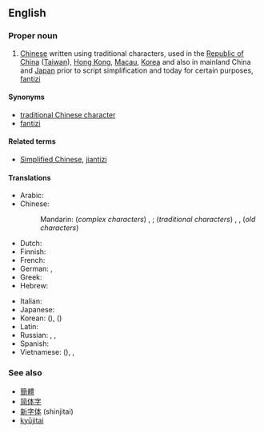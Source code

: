 ==English==
{{wikipedia}}

===Proper noun===
{{en-proper noun|sg=[[traditional|Traditional]] [[Chinese]]}}

# [[Chinese]] written using traditional characters, used in the [[Republic of China]] ([[Taiwan]]), [[Hong Kong]], [[Macau]], [[Korea]] and also in mainland China and [[Japan]] prior to script simplification and today for certain purposes, [[fantizi]]

====Synonyms====
* [[traditional Chinese character]]
* [[fantizi]]

====Related terms====
* [[Simplified Chinese]], [[jiantizi]]

====Translations====
{{trans-top|Chinese written using traditional characters}}
* Arabic: {{t|ar|حروف صينية تقليدية|m|p|tr=Huruuf Siníyya taqalidíyya}}
* Chinese:
*: Mandarin: (''complex characters'') {{t-|cmn|繁體字|sc=Hani}},  {{t-|cmn|繁体字|tr=fántǐzì|sc=Hani}};  (''traditional characters'') {{t-|cmn|正體字|sc=Hani}},  {{t-|cmn|正体字|tr=zhèngtǐzì|sc=Hani}}, (''old characters'') {{t-|cmn|老字|tr=lǎozì|sc=Hani}}
* Dutch: {{t|nl|traditionele Chinees}}
* Finnish: {{t|fi|perinteinen kiina}}
* French: {{t|fr|chinois traditionnel|m}}
* German: {{t|de|traditionelles Chinesisch|n}},  {{t|de|Langzeichen|n}}
* Greek: {{t|el|τα παραδοσιακά κινέζικα|tr=ta paradosiaká kinézika}}
* Hebrew: {{t|he|סינית מסורתית}}
{{trans-mid}}
* Italian: {{t+|it|cinese tradizionale}}
* Japanese: {{t+|ja|繁体字|tr=はんたいじ, hantaiji}}
* Korean: {{t|ko|번체자|tr=beoncheja}} ({{t+|ko|繁體字}}),  {{t|ko|정체자|tr=jeongcheja}} ({{t+|ko|正體字}})
* Latin: {{t|la|lingua sinica traditionalis|f}}
* Russian: {{t|ru|традиционный китайский|m|tr=tradiciónny kitáyskij}},  {{t|ru|традиционный иероглиф|m|tr=tradiciónny ieróglif}},  {{t|ru|фаньтицзы|m|tr=fan'tíczy}} {{indeclinable}}
* Spanish: {{t|es|chino tradicional|m}}
* Vietnamese: {{t|vi|phồn thể tự|xs=Vietnamese}} ({{t-|vi|繁體字|sc=Hani|xs=Vietnamese}}),  {{t|vi|Chữ Hán phồn thể|xs=Vietnamese}},  {{t|vi|Chữ Hán chính thể|xs=Vietnamese}}
{{trans-bottom}}

===See also===
* [[簡體]]
* [[简体字]]
* [[新字体]] (shinjitai)
* [[kyūjitai]]